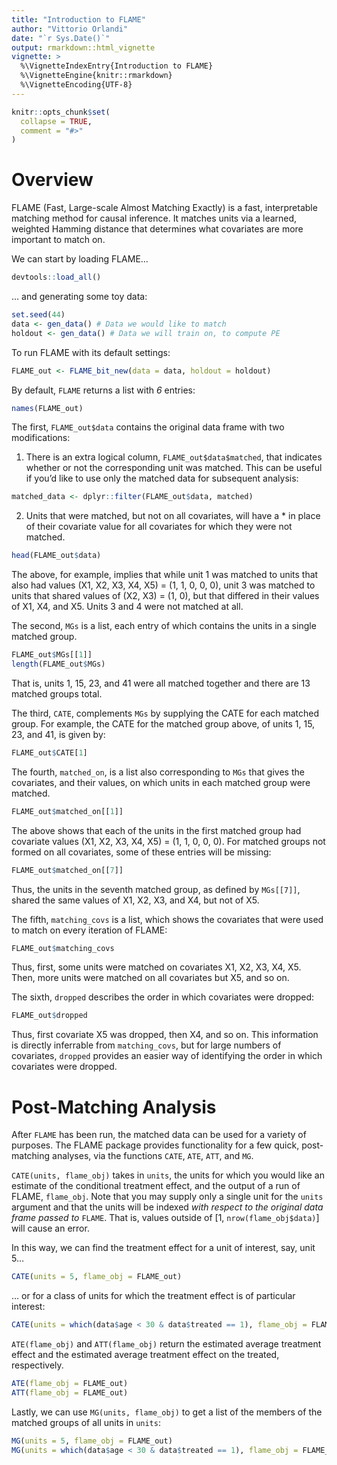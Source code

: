 ```yaml
---
title: "Introduction to FLAME"
author: "Vittorio Orlandi"
date: "`r Sys.Date()`"
output: rmarkdown::html_vignette
vignette: >
  %\VignetteIndexEntry{Introduction to FLAME}
  %\VignetteEngine{knitr::rmarkdown}
  %\VignetteEncoding{UTF-8}
---
```


```r
knitr::opts_chunk$set(
  collapse = TRUE,
  comment = "#>"
)
```
# Overview
FLAME (Fast, Large-scale Almost Matching Exactly) is a fast, interpretable matching method for causal inference. It matches units via a learned, weighted Hamming distance that determines what covariates are more important to match on. 

We can start by loading FLAME...
```r
devtools::load_all()
```

... and generating some toy data:
```r
set.seed(44)
data <- gen_data() # Data we would like to match
holdout <- gen_data() # Data we will train on, to compute PE 
```


To run FLAME with its default settings:
```r
FLAME_out <- FLAME_bit_new(data = data, holdout = holdout)
```

By default, `FLAME` returns a list with *6* entries:
```r
names(FLAME_out)
```

The first, `FLAME_out$data` contains the original data frame with two modifications:

1. There is an extra logical column, `FLAME_out$data$matched`, that indicates whether or not the corresponding unit was matched. This can be useful if you'd like to use only the matched data for subsequent analysis:
```r
matched_data <- dplyr::filter(FLAME_out$data, matched)
```

2. Units that were matched, but not on all covariates, will have a \* in place of their covariate value for all covariates for which they were not matched. 
```r
head(FLAME_out$data)
```
The above, for example, implies that while unit 1 was matched to units that also had values (X1, X2, X3, X4, X5) = (1, 1, 0, 0, 0), unit 3 was matched to units that shared values of (X2, X3) = (1, 0), but that differed in their values of X1, X4, and X5. Units 3 and 4 were not matched at all.

The second, `MGs` is a list, each entry of which contains the units in a single matched group. 
```r
FLAME_out$MGs[[1]]
length(FLAME_out$MGs)
```
That is, units 1, 15, 23, and 41 were all matched together and there are 13 matched groups total. 

The third, `CATE`, complements `MGs` by supplying the CATE for each matched group. For example, the CATE for the matched group above, of units 1, 15, 23, and 41, is given by:
```r
FLAME_out$CATE[1]
```

The fourth, `matched_on`, is a list also corresponding to `MGs` that gives the covariates, and their values, on which units in each matched group were matched. 
```r
FLAME_out$matched_on[[1]]
```
The above shows that each of the units in the first matched group had covariate values (X1, X2, X3, X4, X5) = (1, 1, 0, 0, 0). For matched groups not formed on all covariates, some of these entries will be missing:
```r
FLAME_out$matched_on[[7]]
```
Thus, the units in the seventh matched group, as defined by `MGs[[7]]`, shared the same values of X1, X2, X3, and X4, but not of X5. 

The fifth, `matching_covs` is a list, which shows the covariates that were used to match on every iteration of FLAME:
```r
FLAME_out$matching_covs
```
Thus, first, some units were matched on covariates X1, X2, X3, X4, X5. Then, more units were matched on all covariates but X5, and so on. 

The sixth, `dropped` describes the order in which covariates were dropped:
```r
FLAME_out$dropped
```
Thus, first covariate X5 was dropped, then X4, and so on. This information is directly inferrable from `matching_covs`, but for large numbers of covariates, `dropped` provides an easier way of identifying the order in which covariates were dropped. 


# Post-Matching Analysis
After `FLAME` has been run, the matched data can be used for a variety of purposes. The FLAME package provides functionality for a few quick, post-matching analyses, via the functions `CATE`, `ATE`, `ATT`, and `MG`.

`CATE(units, flame_obj)` takes in `units`, the units for which you would like an estimate of the conditional treatment effect, and the output of a run of FLAME, `flame_obj`. Note that you may supply only a single unit for the `units` argument and that the units will be indexed _with respect to the original data frame passed to_ `FLAME`. That is, values outside of [1, `nrow(flame_obj$data)`] will cause an error.

In this way, we can find the treatment effect for a unit of interest, say, unit 5...
```r
CATE(units = 5, flame_obj = FLAME_out)
```

... or for a class of units for which the treatment effect is of particular interest:
```r
CATE(units = which(data$age < 30 & data$treated == 1), flame_obj = FLAME_out)
```

`ATE(flame_obj)` and `ATT(flame_obj)` return the estimated average treatment effect and the estimated average treatment effect on the treated, respectively. 
```r
ATE(flame_obj = FLAME_out)
ATT(flame_obj = FLAME_out)
```

Lastly, we can use `MG(units, flame_obj)` to get a list of the members of the matched groups of all units in `units`:
```r
MG(units = 5, flame_obj = FLAME_out)
MG(units = which(data$age < 30 & data$treated == 1), flame_obj = FLAME_out)
```


